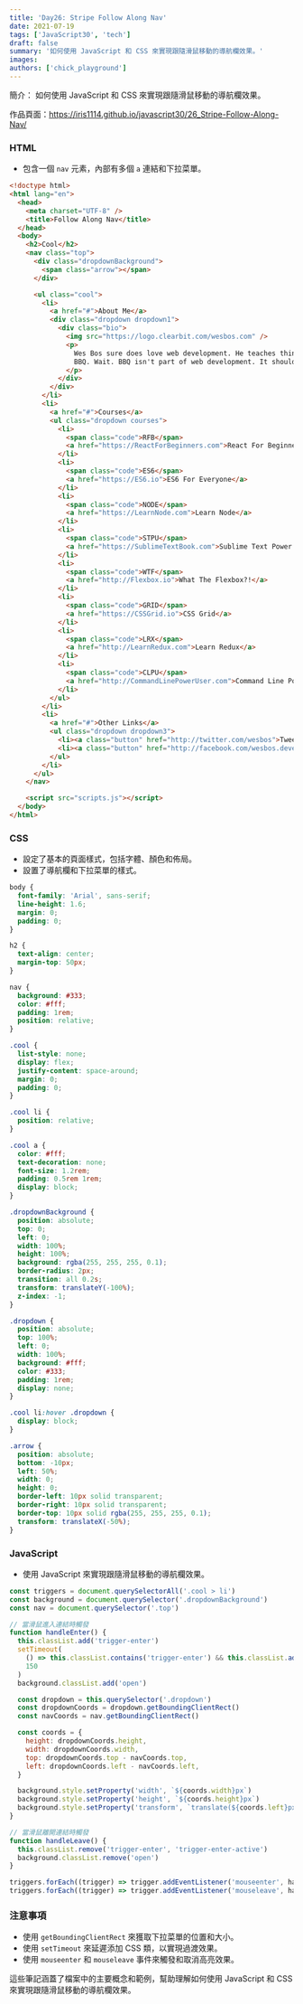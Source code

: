 ```yaml
---
title: 'Day26: Stripe Follow Along Nav'
date: 2021-07-19
tags: ['JavaScript30', 'tech']
draft: false
summary: '如何使用 JavaScript 和 CSS 來實現跟隨滑鼠移動的導航欄效果。'
images:
authors: ['chick_playground']
---
```


簡介： 如何使用 JavaScript 和 CSS 來實現跟隨滑鼠移動的導航欄效果。

作品頁面：https://iris1114.github.io/javascript30/26_Stripe-Follow-Along-Nav/

### HTML

- 包含一個 `nav` 元素，內部有多個 `a` 連結和下拉菜單。

```html
<!doctype html>
<html lang="en">
  <head>
    <meta charset="UTF-8" />
    <title>Follow Along Nav</title>
  </head>
  <body>
    <h2>Cool</h2>
    <nav class="top">
      <div class="dropdownBackground">
        <span class="arrow"></span>
      </div>

      <ul class="cool">
        <li>
          <a href="#">About Me</a>
          <div class="dropdown dropdown1">
            <div class="bio">
              <img src="https://logo.clearbit.com/wesbos.com" />
              <p>
                Wes Bos sure does love web development. He teaches things like JavaScript, CSS and
                BBQ. Wait. BBQ isn't part of web development. It should be though!
              </p>
            </div>
          </div>
        </li>
        <li>
          <a href="#">Courses</a>
          <ul class="dropdown courses">
            <li>
              <span class="code">RFB</span>
              <a href="https://ReactForBeginners.com">React For Beginners</a>
            </li>
            <li>
              <span class="code">ES6</span>
              <a href="https://ES6.io">ES6 For Everyone</a>
            </li>
            <li>
              <span class="code">NODE</span>
              <a href="https://LearnNode.com">Learn Node</a>
            </li>
            <li>
              <span class="code">STPU</span>
              <a href="https://SublimeTextBook.com">Sublime Text Power User</a>
            </li>
            <li>
              <span class="code">WTF</span>
              <a href="http://Flexbox.io">What The Flexbox?!</a>
            </li>
            <li>
              <span class="code">GRID</span>
              <a href="https://CSSGrid.io">CSS Grid</a>
            </li>
            <li>
              <span class="code">LRX</span>
              <a href="http://LearnRedux.com">Learn Redux</a>
            </li>
            <li>
              <span class="code">CLPU</span>
              <a href="http://CommandLinePowerUser.com">Command Line Power User</a>
            </li>
          </ul>
        </li>
        <li>
          <a href="#">Other Links</a>
          <ul class="dropdown dropdown3">
            <li><a class="button" href="http://twitter.com/wesbos">Tweet</a></li>
            <li><a class="button" href="http://facebook.com/wesbos.developer">Facebook</a></li>
          </ul>
        </li>
      </ul>
    </nav>

    <script src="scripts.js"></script>
  </body>
</html>
```

### CSS

- 設定了基本的頁面樣式，包括字體、顏色和佈局。
- 設置了導航欄和下拉菜單的樣式。

```css
body {
  font-family: 'Arial', sans-serif;
  line-height: 1.6;
  margin: 0;
  padding: 0;
}

h2 {
  text-align: center;
  margin-top: 50px;
}

nav {
  background: #333;
  color: #fff;
  padding: 1rem;
  position: relative;
}

.cool {
  list-style: none;
  display: flex;
  justify-content: space-around;
  margin: 0;
  padding: 0;
}

.cool li {
  position: relative;
}

.cool a {
  color: #fff;
  text-decoration: none;
  font-size: 1.2rem;
  padding: 0.5rem 1rem;
  display: block;
}

.dropdownBackground {
  position: absolute;
  top: 0;
  left: 0;
  width: 100%;
  height: 100%;
  background: rgba(255, 255, 255, 0.1);
  border-radius: 2px;
  transition: all 0.2s;
  transform: translateY(-100%);
  z-index: -1;
}

.dropdown {
  position: absolute;
  top: 100%;
  left: 0;
  width: 100%;
  background: #fff;
  color: #333;
  padding: 1rem;
  display: none;
}

.cool li:hover .dropdown {
  display: block;
}

.arrow {
  position: absolute;
  bottom: -10px;
  left: 50%;
  width: 0;
  height: 0;
  border-left: 10px solid transparent;
  border-right: 10px solid transparent;
  border-top: 10px solid rgba(255, 255, 255, 0.1);
  transform: translateX(-50%);
}
```

### JavaScript

- 使用 JavaScript 來實現跟隨滑鼠移動的導航欄效果。

```javascript
const triggers = document.querySelectorAll('.cool > li')
const background = document.querySelector('.dropdownBackground')
const nav = document.querySelector('.top')

// 當滑鼠進入連結時觸發
function handleEnter() {
  this.classList.add('trigger-enter')
  setTimeout(
    () => this.classList.contains('trigger-enter') && this.classList.add('trigger-enter-active'),
    150
  )
  background.classList.add('open')

  const dropdown = this.querySelector('.dropdown')
  const dropdownCoords = dropdown.getBoundingClientRect()
  const navCoords = nav.getBoundingClientRect()

  const coords = {
    height: dropdownCoords.height,
    width: dropdownCoords.width,
    top: dropdownCoords.top - navCoords.top,
    left: dropdownCoords.left - navCoords.left,
  }

  background.style.setProperty('width', `${coords.width}px`)
  background.style.setProperty('height', `${coords.height}px`)
  background.style.setProperty('transform', `translate(${coords.left}px, ${coords.top}px)`)
}

// 當滑鼠離開連結時觸發
function handleLeave() {
  this.classList.remove('trigger-enter', 'trigger-enter-active')
  background.classList.remove('open')
}

triggers.forEach((trigger) => trigger.addEventListener('mouseenter', handleEnter))
triggers.forEach((trigger) => trigger.addEventListener('mouseleave', handleLeave))
```

### 注意事項

- 使用 `getBoundingClientRect` 來獲取下拉菜單的位置和大小。
- 使用 `setTimeout` 來延遲添加 CSS 類，以實現過渡效果。
- 使用 `mouseenter` 和 `mouseleave` 事件來觸發和取消高亮效果。

這些筆記涵蓋了檔案中的主要概念和範例，幫助理解如何使用 JavaScript 和 CSS 來實現跟隨滑鼠移動的導航欄效果。
